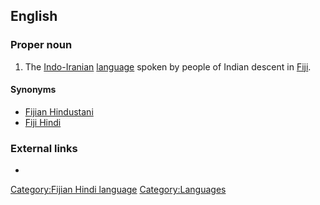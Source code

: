 {{interwiktionary|code=hif}}
==English==

{{wikipedia|Fiji Hindi}}

===Proper noun===
{{en-proper noun|sg=[[Fijian]] [[Hindi]]}}

# The [[Indo-Iranian]] [[language]] spoken by people of Indian descent in [[Fiji]].

====Synonyms====
*[[Fijian Hindustani]]
*[[Fiji Hindi]]

===External links===
*{{ethnologue|code=hif}}

[[Category:Fijian Hindi language]]
[[Category:Languages]]